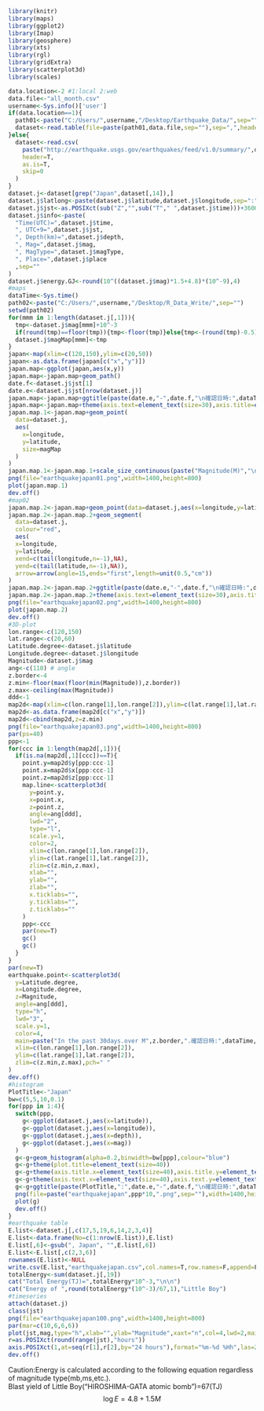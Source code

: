 ```r
library(knitr)
library(maps)
library(ggplot2)
library(Imap)
library(geosphere)
library(xts)
library(rgl)
library(gridExtra)
library(scatterplot3d)
library(scales)
```

```r
data.location<-2 #1:local 2:web
data.file<-"all_month.csv"
username<-Sys.info()['user']
if(data.location==1){
  path01<-paste("C:/Users/",username,"/Desktop/Earthquake_Data/",sep="")
  dataset<-read.table(file=paste(path01,data.file,sep=""),sep=",",header=T,as.is=T,skip=0)
}else{
  dataset<-read.csv(
    paste("http://earthquake.usgs.gov/earthquakes/feed/v1.0/summary/",data.file,sep=""),
    header=T,
    as.is=T,
    skip=0
  ) 
}
dataset.j<-dataset[grep("Japan",dataset[,14]),]
dataset.j$latlong<-paste(dataset.j$latitude,dataset.j$longitude,sep=":")
dataset.j$jst<-as.POSIXct(sub("Z","",sub("T"," ",dataset.j$time)))+3600*9 #UTC+9
dataset.j$info<-paste(
  "Time(UTC)=",dataset.j$time,
  ", UTC+9=",dataset.j$jst,
  ", Depth(km)=",dataset.j$depth,
  ", Mag=",dataset.j$mag,
  ", MagType=",dataset.j$magType,
  ", Place=",dataset.j$place
  ,sep=""
)
dataset.j$energy.GJ<-round(10^((dataset.j$mag)*1.5+4.8)*(10^-9),4)
#maps
dataTime<-Sys.time()
path02<-paste("C:/Users/",username,"/Desktop/R_Data_Write/",sep="")
setwd(path02)
for(mmm in 1:length(dataset.j[,1])){
  tmp<-dataset.j$mag[mmm]+10^-3
  if(round(tmp)==floor(tmp)){tmp<-floor(tmp)}else{tmp<-(round(tmp)-0.5)} 
  dataset.j$magMap[mmm]<-tmp
}
japan<-map(xlim=c(120,150),ylim=c(20,50))
japan<-as.data.frame(japan[c("x","y")])
japan.map<-ggplot(japan,aes(x,y))
japan.map<-japan.map+geom_path()
date.f<-dataset.j$jst[1]
date.e<-dataset.j$jst[nrow(dataset.j)]
japan.map<-japan.map+ggtitle(paste(date.e,"-",date.f,"\n確認日時:",dataTime))
japan.map<-japan.map+theme(axis.text=element_text(size=30),axis.title=element_text(colour="white",size=1,face="bold"),title=element_text(size=40,face="bold"),legend.position="right",legend.text=element_text(colour="black",size=40,face="bold"),legend.title=element_text(colour="black",size=40,face="bold"))   
japan.map.1<-japan.map+geom_point(
  data=dataset.j,
  aes(
    x=longitude,
    y=latitude,
    size=magMap
  )
)
japan.map.1<-japan.map.1+scale_size_continuous(paste("Magnitude(M)","\n","M~(M+0.5)"))
png(file="earthquakejapan01.png",width=1400,height=800) 
plot(japan.map.1)
dev.off()
#map02
japan.map.2<-japan.map+geom_point(data=dataset.j,aes(x=longitude,y=latitude,size=mag))
japan.map.2<-japan.map.2+geom_segment(
  data=dataset.j,
  colour="red",
  aes(
  x=longitude,
  y=latitude,
  xend=c(tail(longitude,n=-1),NA),
  yend=c(tail(latitude,n=-1),NA)),
  arrow=arrow(angle=15,ends="first",length=unit(0.5,"cm"))
)
japan.map.2<-japan.map.2+ggtitle(paste(date.e,"-",date.f,"\n確認日時:",dataTime))
japan.map.2<-japan.map.2+theme(axis.text=element_text(size=30),axis.title=element_text(colour="white",size=1,face="bold"),title=element_text(size=40,face="bold"),legend.position="right",legend.text=element_text(colour="black",size=40,face="bold"),legend.title=element_text(colour="black",size=40,face="bold")) 
png(file="earthquakejapan02.png",width=1400,height=800) 
plot(japan.map.2)
dev.off()
#3D-plot
lon.range<-c(120,150)
lat.range<-c(20,60)
Latitude.degree<-dataset.j$latitude
Longitude.degree<-dataset.j$longitude
Magnitude<-dataset.j$mag
ang<-c(110) # angle
z.border<-4
z.min<-floor(max(floor(min(Magnitude)),z.border))
z.max<-ceiling(max(Magnitude))
ddd<-1
map2d<-map(xlim=c(lon.range[1],lon.range[2]),ylim=c(lat.range[1],lat.range[2]))
map2d<-as.data.frame(map2d[c("x","y")])
map2d<-cbind(map2d,z=z.min)
png(file="earthquakejapan03.png",width=1400,height=800)
par(ps=40)
ppp<-1
for(ccc in 1:length(map2d[,1])){
  if(is.na(map2d[,1][ccc])==T){
    point.y=map2d$y[ppp:ccc-1]
    point.x=map2d$x[ppp:ccc-1]
    point.z=map2d$z[ppp:ccc-1]
    map.line<-scatterplot3d(
      y=point.y,
      x=point.x,
      z=point.z,
      angle=ang[ddd],
      lwd="2",
      type="l",
      scale.y=1,
      color=2,
      xlim=c(lon.range[1],lon.range[2]),
      ylim=c(lat.range[1],lat.range[2]),
      zlim=c(z.min,z.max),
      xlab="",
      ylab="",
      zlab="",
      x.ticklabs="",
      y.ticklabs="",
      z.ticklabs=""
    )
    ppp<-ccc
    par(new=T)
    gc()
    gc()
  }
}
par(new=T)
earthquake.point<-scatterplot3d(
  y=Latitude.degree,
  x=Longitude.degree,
  z=Magnitude,
  angle=ang[ddd],
  type="h",
  lwd="3",
  scale.y=1,
  color=4,
  main=paste("In the past 30days.over M",z.border,".確認日時:",dataTime,sep=""),
  xlim=c(lon.range[1],lon.range[2]),
  ylim=c(lat.range[1],lat.range[2]),
  zlim=c(z.min,z.max),pch=" "
)
dev.off()
#histogram
PlotTitle<-"Japan"
bw=c(5,5,10,0.1)
for(ppp in 1:4){ 
  switch(ppp,
    g<-ggplot(dataset.j,aes(x=latitude)),
    g<-ggplot(dataset.j,aes(x=longitude)),
    g<-ggplot(dataset.j,aes(x=depth)),
    g<-ggplot(dataset.j,aes(x=mag))
  )  
  g<-g+geom_histogram(alpha=0.2,binwidth=bw[ppp],colour="blue")
  g<-g+theme(plot.title=element_text(size=40))
  g<-g+theme(axis.title.x=element_text(size=40),axis.title.y=element_text(size=40)) 
  g<-g+theme(axis.text.x=element_text(size=40),axis.text.y=element_text(size=40)) 
  g<-g+ggtitle(paste(PlotTitle,":",date.e,"-",date.f,"\n確認日時:",dataTime))
  png(file=paste("earthquakejapan",ppp*10,".png",sep=""),width=1400,height=800) 
  plot(g)
  dev.off()
}
#earthquake table
E.list<-dataset.j[,c(17,5,19,6,14,2,3,4)]
E.list<-data.frame(No=c(1:nrow(E.list)),E.list)
E.list[,6]<-gsub(", Japan", "",E.list[,6])
E.list<-E.list[,c(2,3,6)]
rownames(E.list)<-NULL
write.csv(E.list,"earthquakejapan.csv",col.names=T,row.names=F,append=F,quote=F,fileEncoding="UTF-8")
totalEnergy<-sum(dataset.j[,19])
cat("Total Energy(TJ)=",totalEnergy*10^-3,"\n\n")
cat("Energy of ",round(totalEnergy*(10^-3)/67,1),"Little Boy")
#timeseries
attach(dataset.j)
class(jst)
png(file="earthquakejapan100.png",width=1400,height=800)
par(mar=c(10,6,6,6))
plot(jst,mag,type="h",xlab="",ylab="Magnitude",xaxt="n",col=4,lwd=2,main=paste("Time Series Earthquakes around Japan\n",date.e,"-",date.f," 確認日時:",dataTime),cex.main=3,cex.legend=3,cex.lab=3,cex.axis=3)
r=as.POSIXct(round(range(jst),"hours"))
axis.POSIXct(1,at=seq(r[1],r[2],by="24 hours"),format="%m-%d %Hh",las=2,cex.axis=2)
dev.off()
```
  
Caution:Energy is calculated according to the following equation regardless of magnitude type(mb,ms,etc.).  
Blast yield of Little Boy("HIROSHIMA-GATA atomic bomb")=67(TJ)  
$$
\log E=4.8+1.5M
$$
